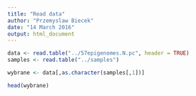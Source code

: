 ```yaml
---
title: "Read data"
author: "Przemyslaw Biecek"
date: "14 March 2016"
output: html_document
---
```


```r
data <- read.table("../57epigenomes.N.pc", header = TRUE)
samples <- read.table("../samples")

wybrane <- data[,as.character(samples[,1])]

head(wybrane)
```
